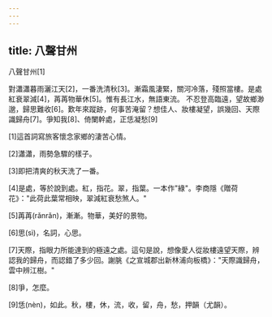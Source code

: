 ```yaml
---
---
---
```

title: 八聲甘州
---




八聲甘州[1]

對瀟瀟暮雨灑江天[2]，一番洗清秋[3]。漸霜風淒緊，關河冷落，殘照當樓。是處紅衰翠減[4]，苒苒物華休[5]。惟有長江水，無語東流。 不忍登高臨遠，望故鄉渺邈，歸思難收[6]。歎年來蹤跡，何事苦淹留？想佳人、妝樓凝望，誤幾回、天際識歸舟[7]。爭知我[8]、倚闌幹處，正恁凝愁[9]

[1]這首詞寫旅客懷念家鄉的淒苦心情。

[2]瀟瀟，雨勢急驟的樣子。

[3]即把清爽的秋天洗了一番。

[4]是處，等於說到處。紅，指花。翠，指葉。一本作"綠"。李商隱《贈荷花》："此荷此葉常相映，翠減紅衰愁煞人。"

[5]苒苒(rǎnrǎn)，漸漸。物華，美好的景物。

[6]思(sì)，名詞，心思。

[7]天際，指眼力所能達到的極遠之處。這句是說，想像愛人從妝樓遠望天際，辨認我的歸舟，而認錯了多少回。謝朓《之宣城郡出新林浦向板橋》："天際識歸舟，雲中辨江樹。"

[8]爭，怎麼。

[9]恁(nèn)，如此。秋，樓，休，流，收，留，舟，愁，押韻（尤韻）。